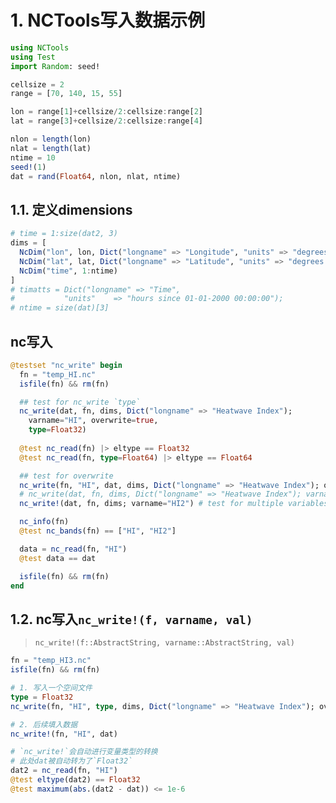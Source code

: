 # 1. NCTools写入数据示例

```julia
using NCTools
using Test
import Random: seed!
```


```julia
cellsize = 2
range = [70, 140, 15, 55]

lon = range[1]+cellsize/2:cellsize:range[2]
lat = range[3]+cellsize/2:cellsize:range[4]

nlon = length(lon)
nlat = length(lat)
ntime = 10
seed!(1)
dat = rand(Float64, nlon, nlat, ntime)
```

## 1.1. 定义dimensions
```julia
# time = 1:size(dat2, 3)
dims = [
  NcDim("lon", lon, Dict("longname" => "Longitude", "units" => "degrees east"))
  NcDim("lat", lat, Dict("longname" => "Latitude", "units" => "degrees north"))
  NcDim("time", 1:ntime)
]
# timatts = Dict("longname" => "Time",
#           "units"    => "hours since 01-01-2000 00:00:00");
# ntime = size(dat)[3]
```

## nc写入

```julia
@testset "nc_write" begin  
  fn = "temp_HI.nc"
  isfile(fn) && rm(fn)

  ## test for nc_write `type`
  nc_write(dat, fn, dims, Dict("longname" => "Heatwave Index");
    varname="HI", overwrite=true,
    type=Float32)
  
  @test nc_read(fn) |> eltype == Float32
  @test nc_read(fn, type=Float64) |> eltype == Float64

  ## test for overwrite
  nc_write(fn, "HI", dat, dims, Dict("longname" => "Heatwave Index"); overwrite=true)
  # nc_write(dat, fn, dims, Dict("longname" => "Heatwave Index"); varname="HI", overwrite=true)
  nc_write!(dat, fn, dims; varname="HI2") # test for multiple variables

  nc_info(fn)
  @test nc_bands(fn) == ["HI", "HI2"]

  data = nc_read(fn, "HI")
  @test data == dat

  isfile(fn) && rm(fn)
end
```

## 1.2. nc写入`nc_write!(f, varname, val)`

> `nc_write!(f::AbstractString, varname::AbstractString, val)`

```julia
fn = "temp_HI3.nc"
isfile(fn) && rm(fn)

# 1. 写入一个空间文件
type = Float32
nc_write(fn, "HI", type, dims, Dict("longname" => "Heatwave Index"); overwrite=true)

# 2. 后续填入数据
nc_write!(fn, "HI", dat)

# `nc_write!`会自动进行变量类型的转换
# 此处dat被自动转为了`Float32`
dat2 = nc_read(fn, "HI")
@test eltype(dat2) == Float32
@test maximum(abs.(dat2 - dat)) <= 1e-6
```
